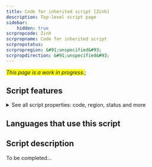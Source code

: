 ```yaml
---
title: Code for inherited script [Zinh]
description: Top-level script page
sidebar:
    hidden: true
scrpropcode: Zinh
scrpropname: Code for inherited script
scrpropstatus: 
scrpropregion: &#91;unspecified&#93;
scrpropdirection: &#91;unspecified&#93;
---
```


<span style='background-color:yellow'>_This page is a work in progress._</span>;


## Script features

<details>
<summary> See all script properties: code, region, status and more</summary>
<ScriptInfo />
</details>

## Languages that use this script

<WsList script='Zinh' wsMax='5' />

## Script description

To be completed...

